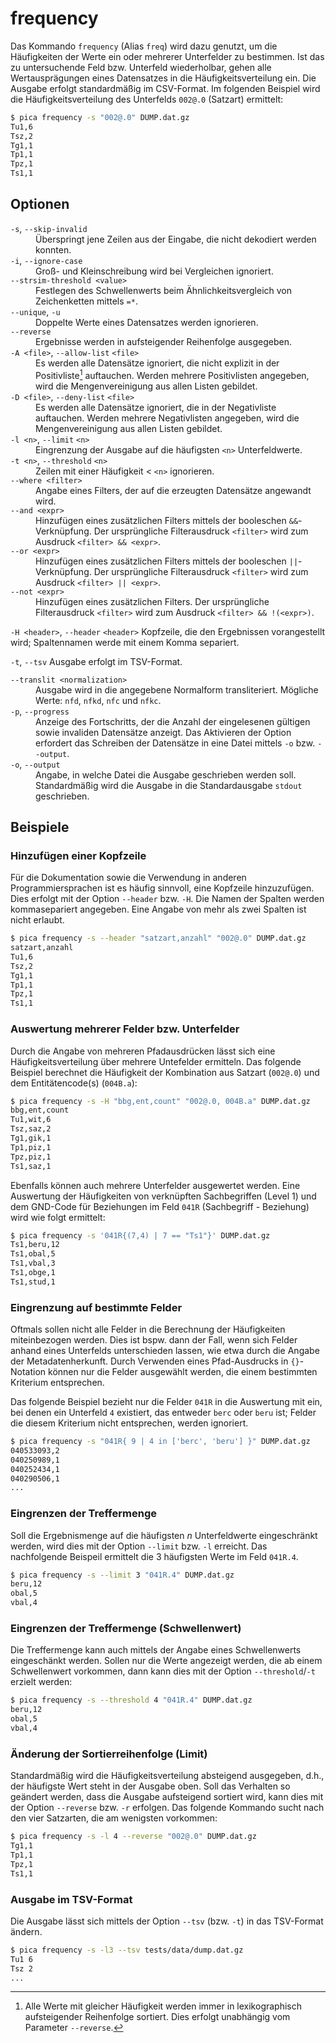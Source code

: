 # frequency {.unnumbered}

Das Kommando `frequency` (Alias `freq`) wird dazu genutzt, um die Häufigkeiten
der Werte ein oder mehrerer Unterfelder zu bestimmen. Ist das zu untersuchende
Feld bzw. Unterfeld wiederholbar, gehen alle Wertausprägungen eines Datensatzes
in die Häufigkeitsverteilung ein. Die Ausgabe erfolgt standardmäßig im
CSV-Format. Im folgenden Beispiel wird die Häufigkeitsverteilung des Unterfelds
`002@.0` (Satzart) ermittelt:

```.bash
$ pica frequency -s "002@.0" DUMP.dat.gz
Tu1,6
Tsz,2
Tg1,1
Tp1,1
Tpz,1
Ts1,1
```

## Optionen

`-s`, `--skip-invalid`
: Überspringt jene Zeilen aus der Eingabe, die nicht dekodiert werden konnten.

`-i`, `--ignore-case`
: Groß- und Kleinschreibung wird bei Vergleichen ignoriert.

`--strsim-threshold <value>`
: Festlegen des Schwellenwerts beim Ähnlichkeitsvergleich von Zeichenketten
mittels `=*`.

`--unique`, `-u`
: Doppelte Werte eines Datensatzes werden ignorieren.

`--reverse`
: Ergebnisse werden in aufsteigender Reihenfolge ausgegeben.

`-A <file>`, `--allow-list` `<file>`
: Es werden alle Datensätze ignoriert, die nicht explizit in der
Positivliste[^1] auftauchen. Werden mehrere Positivlisten angegeben, wird die
Mengenvereinigung aus allen Listen gebildet.

`-D <file>`, `--deny-list` `<file>`
: Es werden alle Datensätze ignoriert, die in der Negativliste auftauchen.
Werden mehrere Negativlisten angegeben, wird die Mengenvereinigung aus allen
Listen gebildet.

`-l <n>`, `--limit` `<n>`
: Eingrenzung der Ausgabe auf die häufigsten `<n>` Unterfeldwerte.

`-t <n>`, `--threshold` `<n>`
: Zeilen mit einer Häufigkeit $<$ `<n>` ignorieren.

`--where <filter>`
: Angabe eines Filters, der auf die erzeugten Datensätze angewandt wird.

`--and <expr>`
: Hinzufügen eines zusätzlichen Filters mittels der booleschen
`&&`-Verknüpfung. Der ursprüngliche Filterausdruck `<filter>` wird zum Ausdruck
`<filter> && <expr>`.

`--or <expr>`
: Hinzufügen eines zusätzlichen Filters mittels der booleschen
`||`-Verknüpfung. Der ursprüngliche Filterausdruck `<filter>` wird zum Ausdruck
`<filter> || <expr>`.

`--not <expr>`
: Hinzufügen eines zusätzlichen Filters. Der ursprüngliche Filterausdruck
`<filter>` wird zum Ausdruck `<filter> && !(<expr>)`.

`-H <header>`, `--header` `<header>`
Kopfzeile, die den Ergebnissen vorangestellt wird; Spaltennamen werde mit einem
Komma separiert.

`-t`, `--tsv`
Ausgabe erfolgt im TSV-Format.

`--translit <normalization>`
: Ausgabe wird in die angegebene Normalform transliteriert. Mögliche Werte:
`nfd`, `nfkd`, `nfc` und `nfkc`.

`-p`, `--progress`
: Anzeige des Fortschritts, der die Anzahl der eingelesenen gültigen sowie
invaliden Datensätze anzeigt. Das Aktivieren der Option erfordert das Schreiben
der Datensätze in eine Datei mittels `-o` bzw. `--output`.

`-o`, `--output`
: Angabe, in welche Datei die Ausgabe geschrieben werden soll. Standardmäßig
wird die Ausgabe in die Standardausgabe `stdout` geschrieben.


## Beispiele

### Hinzufügen einer Kopfzeile

Für die Dokumentation sowie die Verwendung in anderen Programmiersprachen ist
es häufig sinnvoll, eine Kopfzeile hinzuzufügen. Dies erfolgt mit der Option
`--header` bzw. `-H`. Die Namen der Spalten werden kommasepariert angegeben.
Eine Angabe von mehr als zwei Spalten ist nicht erlaubt.

```.bash
$ pica frequency -s --header "satzart,anzahl" "002@.0" DUMP.dat.gz
satzart,anzahl
Tu1,6
Tsz,2
Tg1,1
Tp1,1
Tpz,1
Ts1,1
```

### Auswertung mehrerer Felder bzw. Unterfelder

Durch die Angabe von mehreren Pfadausdrücken lässt sich eine
Häufigkeitsverteilung über mehrere Untefelder ermitteln. Das folgende Beispiel
berechnet die Häufigkeit der Kombination aus Satzart (`002@.0`) und dem
Entitätencode(s) (`004B.a`):

```.bash
$ pica frequency -s -H "bbg,ent,count" "002@.0, 004B.a" DUMP.dat.gz
bbg,ent,count
Tu1,wit,6
Tsz,saz,2
Tg1,gik,1
Tp1,piz,1
Tpz,piz,1
Ts1,saz,1
```

Ebenfalls können auch mehrere Unterfelder ausgewertet werden. Eine Auswertung
der Häufigkeiten von verknüpften Sachbegriffen (Level 1) und dem GND-Code für
Beziehungen im Feld `041R` (Sachbegriff - Beziehung) wird wie folgt ermittelt:

```.bash
$ pica frequency -s '041R{(7,4) | 7 == "Ts1"}' DUMP.dat.gz
Ts1,beru,12
Ts1,obal,5
Ts1,vbal,3
Ts1,obge,1
Ts1,stud,1
```

### Eingrenzung auf bestimmte Felder

Oftmals sollen nicht alle Felder in die Berechnung der Häufigkeiten
miteinbezogen werden. Dies ist bspw. dann der Fall, wenn sich Felder anhand
eines Unterfelds unterschieden lassen, wie etwa durch die Angabe der
Metadatenherkunft. Durch Verwenden eines Pfad-Ausdrucks in `{}`-Notation können
nur die Felder ausgewählt werden, die einem bestimmten Kriterium entsprechen.

Das folgende Beispiel bezieht nur die Felder `041R` in die Auswertung mit ein,
bei denen ein Unterfeld `4` existiert, das entweder `berc` oder `beru` ist;
Felder die diesem Kriterium nicht entsprechen, werden ignoriert.

```.bash
$ pica frequency -s "041R{ 9 | 4 in ['berc', 'beru'] }" DUMP.dat.gz
040533093,2
040250989,1
040252434,1
040290506,1
...
```

### Eingrenzen der Treffermenge

Soll die Ergebnismenge auf die häufigsten _n_ Unterfeldwerte eingeschränkt
werden, wird dies mit der Option `--limit` bzw. `-l` erreicht. Das nachfolgende
Beispeil ermittelt die 3 häufigsten Werte im
Feld `041R.4`.

```.bash
$ pica frequency -s --limit 3 "041R.4" DUMP.dat.gz
beru,12
obal,5
vbal,4
```

### Eingrenzen der Treffermenge (Schwellenwert)

Die Treffermenge kann auch mittels der Angabe eines Schwellenwerts eingeschänkt
werden. Sollen nur die Werte angezeigt werden, die ab einem Schwellenwert
vorkommen, dann kann dies mit der Option `--threshold`/`-t` erzielt werden:

```.bash
$ pica frequency -s --threshold 4 "041R.4" DUMP.dat.gz
beru,12
obal,5
vbal,4
```

### Änderung der Sortierreihenfolge (Limit)

Standardmäßig wird die Häufigkeitsverteilung absteigend ausgegeben, d.h., der
häufigste Wert steht in der Ausgabe oben. Soll das Verhalten so geändert
werden, dass die Ausgabe aufsteigend sortiert wird, kann dies mit der Option
`--reverse` bzw. `-r` erfolgen. Das folgende Kommando sucht nach den vier
Satzarten, die am wenigsten vorkommen:

```.bash
$ pica frequency -s -l 4 --reverse "002@.0" DUMP.dat.gz
Tg1,1
Tp1,1
Tpz,1
Ts1,1
```

### Ausgabe im TSV-Format

Die Ausgabe lässt sich mittels der Option `--tsv` (bzw. `-t`) in das TSV-Format
ändern.

```.bash
$ pica frequency -s -l3 --tsv tests/data/dump.dat.gz
Tu1	6
Tsz	2
...
```

[^1]: Alle Werte mit gleicher Häufigkeit werden immer in lexikographisch
    aufsteigender Reihenfolge sortiert. Dies erfolgt unabhängig vom
    Parameter `--reverse`.

